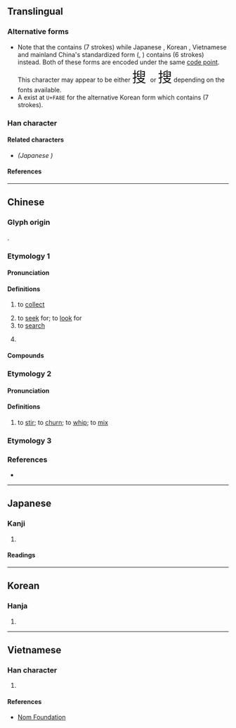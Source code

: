 {{also|捜}}
{{character info}}
{{character info|0xfa8e}}
==Translingual==
{{ja-forms|[[捜]]|搜|搜}}

===Alternative forms===
* Note that the {{w|Traditional Chinese|traditional form}} contains {{l|mul|𦥑}} (7 strokes) while Japanese {{w|kyūjitai}}, Korean {{w|Hanja}}, Vietnamese {{w|History of writing in Vietnam|Nom}} and mainland China's standardized form ({{w2|zh|新字形#新旧字形对照表|新字形}}, {{w|Xin Zixing}}) contains {{l|mul|臼}} (6 strokes) instead. Both of these forms are encoded under the same [[code point]]. This character may appear to be either <span style="font-size:xx-large;" lang="zh-hant">搜 </span> or <span style="font-size:xx-large" lang="zh-hans">搜</span> depending on the fonts available.
* A {{w|CJK Compatibility Ideographs|CJK compatibility ideograph}} exist at <code>U+FA8E</code> for the alternative Korean form which contains {{l|mul|𦥑}} (7 strokes).

===Han character===
{{Han char|rn=64|rad=手|as=10|asc=9|sn=13|snc=12|four=57047|canj=QHXE|ids=⿰扌⿱⿻𦥑丨又(HT,<code>U+FA8E</code>),⿰扌⿱⿻臼丨又(GJKV)}}

====Related characters====
* {{l|mul|[[捜]]}} ''(Japanese {{w|shinjitai}})''

====References====
{{Han ref|kx=0447.070|dkj=12486|dj=0797.190|hdz=31919.070|uh=641C}}
{{Han ref|uh=FA8E}}

----

==Chinese==

===Glyph origin===
{{Han etym}}
{{Han compound|手|alt1=扌|叟|ls=psc|c1=s|t1=hand|c2=p}}.

===Etymology 1===
{{zh-forms|alt=捜,蒐,⿱由又-second round simplified}}

====Pronunciation====
{{zh-pron
|m=sōu
|ma=Zh-sou.ogg
|h=pfs=sêu
|c=sau1,sau2
|c-t=lheu2
|md=sĕu
|mn=ml,jj:so/tw,xm,zz:so͘/twv:só͘/tw:chhiau/twv:chhiâu
|mn_note=chhiau/chhiâu - 抄 is used in the Mainland.
|mn-t=siou1/siao1/siu1
|mn-t_note=siou1 - Shantou; siao1 - Jieyang; siu1 - Pontianak
|w=1seu
|mc=
|oc=y
|cat=v
}}

====Definitions====
{{zh-hanzi}}

# {{lb|zh|obsolete}} to [[collect]]
# to [[seek]] for; to [[look]] for
# to [[search]]
#: {{zh-x|搜身|to search a person; to make a body search}}
# {{zh-alt-form|獀|[[spring]] [[hunt]]}}

====Compounds====
{{zh-der|fold=1|劣缺搊搜|大肆搜捕|冥搜|搜索隊|搜索|搜羅|搜奇選妙|搜剔|搜刮|搜根究底|搜身|搜尋|搜括|抖搜精神|搜購|搜根剔齒|搜揚仄陋|搜索票|搜神記|搜閱|搜劫|挖心搜膽|搜聚|搜根問底|搊搜|搜救|搜集|搜尋引擎|扭搜|摳搜|搜章擿句|搜揚側陋|摟搜|搜奇抉怪|搜檢|搜求|抖搜|搜索半徑|搜捕|搜討|搜索枯腸|搜查|搜奇訪古|雷達搜索|陡搜|網路搜尋}}

===Etymology 2===
{{zh-forms|alt=抄:Min Nan}}

====Pronunciation====
{{zh-pron
|mn=tw:chhiau/twv:chhiâu
|mn_note=chhiau/chhiâu - 抄 is used in the Mainland.
|cat=v
}}

====Definitions====
{{zh-hanzi}}

# {{lb|zh|Taiwanese Hokkien}} to [[stir]]; to [[churn]]; to [[whip]]; to [[mix]]

===Etymology 3===
{{zh-see|蒐}}

===References===
* {{R:yue:Hanzi}}

----

==Japanese==
{{ja-kanji forms|捜|搜}}

===Kanji===
{{ja-kanji|grade=|rs=手10|shin=捜}}

# {{ja-kyu sp|捜}}

====Readings====
{{ja-readings
|on=そう
|kun=さが-す
}}

----

==Korean==

===Hanja===
{{ko-hanja|hangeul=수}}

# {{rfdef|ko|sort=手10}}

----

==Vietnamese==

===Han character===
{{vi-readings|rs=手10|reading=sưu, xâu}}

# {{rfdef|vi|sort=手10}}

====References====
* [http://nomfoundation.org/common/nom_details.php?codepoint=641C Nom Foundation]